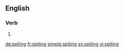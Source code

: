 
==English==

===Verb===
{{head|en}}

# {{present participle of|spite}}

[[de:spiting]]
[[fr:spiting]]
[[simple:spiting]]
[[sv:spiting]]
[[vi:spiting]]